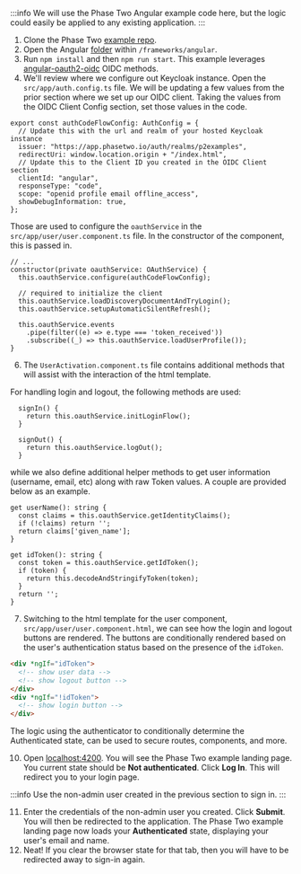 :::info
We will use the Phase Two Angular example code here, but the logic could easily be applied to any existing application.
:::

1. Clone the Phase Two [example repo](https://github.com/p2-inc/examples/).
2. Open the Angular [folder](https://github.com/p2-inc/examples/tree/main/frameworks/angular) within `/frameworks/angular`.
3. Run `npm install` and then `npm run start`. This example leverages [angular-oauth2-oidc](https://github.com/manfredsteyer/angular-oauth2-oidc) OIDC methods.
4. We'll review where we configure out Keycloak instance. Open the `src/app/auth.config.ts` file. We will be updating a few values from the prior section where we set up our OIDC client. Taking the values from the OIDC Client Config section, set those values in the code.

```tsx
export const authCodeFlowConfig: AuthConfig = {
  // Update this with the url and realm of your hosted Keycloak instance
  issuer: "https://app.phasetwo.io/auth/realms/p2examples",
  redirectUri: window.location.origin + "/index.html",
  // Update this to the Client ID you created in the OIDC Client section
  clientId: "angular",
  responseType: "code",
  scope: "openid profile email offline_access",
  showDebugInformation: true,
};
```

Those are used to configure the `oauthService` in the `src/app/user/user.component.ts` file. In the constructor of the component, this is passed in.

```tsx
// ...
constructor(private oauthService: OAuthService) {
  this.oauthService.configure(authCodeFlowConfig);

  // required to initialize the client
  this.oauthService.loadDiscoveryDocumentAndTryLogin();
  this.oauthService.setupAutomaticSilentRefresh();

  this.oauthService.events
    .pipe(filter((e) => e.type === 'token_received'))
    .subscribe((_) => this.oauthService.loadUserProfile());
}
```

6. The `UserActivation.component.ts` file contains additional methods that will assist with the interaction of the html template.

For handling login and logout, the following methods are used:

```tsx
  signIn() {
    return this.oauthService.initLoginFlow();
  }

  signOut() {
    return this.oauthService.logOut();
  }
```

while we also define additional helper methods to get user information (username, email, etc) along with raw Token values. A couple are provided below as an example.

```tsx
get userName(): string {
  const claims = this.oauthService.getIdentityClaims();
  if (!claims) return '';
  return claims['given_name'];
}

get idToken(): string {
  const token = this.oauthService.getIdToken();
  if (token) {
    return this.decodeAndStringifyToken(token);
  }
  return '';
}
```

7. Switching to the html template for the user component, `src/app/user/user.component.html`, we can see how the login and logout buttons are rendered. The buttons are conditionally rendered based on the user's authentication status based on the presence of the `idToken`.

```html
<div *ngIf="idToken">
  <!-- show user data -->
  <!-- show logout button -->
</div>
<div *ngIf="!idToken">
  <!-- show login button -->
</div>
```

The logic using the authenticator to conditionally determine the Authenticated state, can be used to secure routes, components, and more.

10. Open [localhost:4200](http://localhost:4200). You will see the Phase Two example landing page. You current state should be **Not authenticated**. Click **Log In**. This will redirect you to your login page.

:::info
Use the non-admin user created in the previous section to sign in.
:::

11. Enter the credentials of the non-admin user you created. Click **Submit**. You will then be redirected to the application. The Phase Two example landing page now loads your **Authenticated** state, displaying your user's email and name.
12. Neat! If you clear the browser state for that tab, then you will have to be redirected away to sign-in again.
